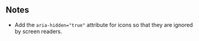 ## Notes

- Add the `aria-hidden="true"` attribute for icons so that they are ignored by screen readers.
